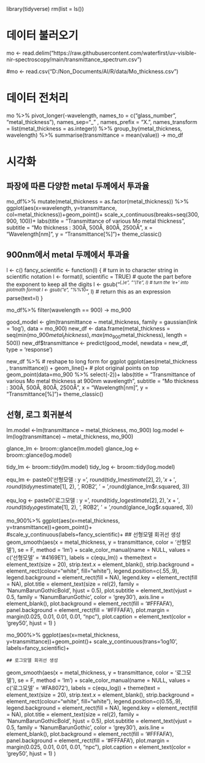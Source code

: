 library(tidyverse)
rm(list = ls())

# 데이터 불러오기  

mo <-  read.delim("https://raw.githubusercontent.com/waterfirst/uv-visible-nir-spectroscopy/main/transmittance_spectrum.csv")

#mo <-  read.csv("D:/Non_Documents/AI/R/data/Mo_thickness.csv")


# 데이터 전처리  

mo %>% pivot_longer(-wavelength, 
names_to = c("glass_number", "metal_thickness"), 
names_sep="_" , 
names_prefix = "X.",
names_transform = list(metal_thickness = as.integer)) %>%
  group_by(metal_thickness, wavelength) %>% 
  summarise(transmittance = mean(value)) -> mo_df

# 시각화  

## 파장에 따른 다양한 metal 두께에서 투과율  

mo_df%>% 
  mutate(metal_thickness = as.factor(metal_thickness)) %>% 
  ggplot(aes(x=wavelength, y=transmittance, col=metal_thickness))+geom_point()+
  scale_x_continuous(breaks=seq(300, 900, 100))+
  labs(title = "Transmittance of various Mo metal thickness",
       subtitle = "Mo thickness : 300Å, 500Å, 800Å, 2500Å",
       x = "Wavelength[nm]",
       y = "Transmittance[%]")+
  theme_classic()


## 900nm에서 metal 두께에서 투과율

l <- c()
fancy_scientific <- function(l) {
  # turn in to character string in scientific notation
  l <- format(l, scientific = TRUE)
  # quote the part before the exponent to keep all the digits
  l <- gsub("^(.*)e", "'\\1'e", l)
  # turn the 'e+' into plotmath format
  l <- gsub("e", "%*%10^", l)
  # return this as an expression
  parse(text=l)
}


mo_df%>% 
  filter(wavelength == 900) -> mo_900



good_model <- glm(transmittance ~ metal_thickness, family = gaussian(link = 'log'), data = mo_900)
new_df <- data.frame(metal_thickness = seq(min(mo_900$metal_thickness), max(mo_900$metal_thickness), length = 500))
new_df$transmittance <- predict(good_model, newdata = new_df, type = 'response')


new_df %>% 
  # reshape to long form for ggplot
  ggplot(aes(metal_thickness    , transmittance)) + 
  geom_line()+
  # plot original points on top
  geom_point(data=mo_900 %>% select(-2))+
  labs(title = "Transmittance of various Mo metal thickness at 900nm wavelength",
       subtitle = "Mo thickness : 300Å, 500Å, 800Å, 2500Å",
       x = "Wavelength[nm]",
       y = "Transmittance[%]")+
  theme_classic()




## 선형, 로그 회귀분석

lm.model <-lm(transmittance ~ metal_thickness, mo_900)
log.model <-lm(log(transmittance) ~ metal_thickness, mo_900)


glance_lm <- broom::glance(lm.model)
glance_log <- broom::glance(log.model)

tidy_lm <- broom::tidy(lm.model)
tidy_log <- broom::tidy(log.model)




equ_lm <- paste0('선형모델 : y = ', round(tidy_lm$estimate[2], 2), 'x + ', round(tidy_lm$estimate[1], 2), ', R\u00B2', ' = ',round(glance_lm$r.squared, 3))

equ_log <- paste0('로그모델 : y = ', round(tidy_log$estimate[2], 2), 'x + ', round(tidy_log$estimate[1], 2), ', R\u00B2', ' = ',round(glance_log$r.squared, 3))



mo_900%>% 
  ggplot(aes(x=metal_thickness, y=transmittance))+geom_point()+
  #scale_y_continuous(labels=fancy_scientific)+
  ## 선형모델 회귀선 생성
  geom_smooth(aes(x = metal_thickness, y = transmittance, color = '선형모델'), se = F, method = 'lm') +
  scale_color_manual(name = NULL, values = c('선형모델' = '#4169E1'), labels = c(equ_lm)) +
  theme(text = element_text(size = 20), 
        strip.text.x = element_blank(),
        strip.background = element_rect(colour="white", fill="white"),
        legend.position=c(.55,.9), 
        legend.background = element_rect(fill = NA), 
        legend.key = element_rect(fill = NA), 
        plot.title = element_text(size = rel(2), family = 'NanumBarunGothicBold', hjust = 0.5),
        plot.subtitle = element_text(vjust = 0.5, family = 'NanumBarunGothic', color = 'grey30'),
        axis.line = element_blank(), 
        plot.background = element_rect(fill = '#FFFAFA'), 
        panel.background = element_rect(fill = '#FFFAFA'), 
        plot.margin = margin(0.025, 0.01, 0.01, 0.01, "npc"), 
        plot.caption = element_text(color = 'grey50', hjust = 1)
  )
  

mo_900%>% 
  ggplot(aes(x=metal_thickness, y=transmittance))+geom_point()+
  scale_y_continuous(trans='log10', labels=fancy_scientific)+

    ## 로그모델 회귀선 생성
  geom_smooth(aes(x = metal_thickness, y = transmittance, color = '로그모델'), se = F, method = 'lm') + 
  scale_color_manual(name = NULL, values = c('로그모델' = '#FA8072'), labels = c(equ_log)) +
  theme(text = element_text(size = 20), 
        strip.text.x = element_blank(),
        strip.background = element_rect(colour="white", fill="white"),
        legend.position=c(0.55,.9), 
        legend.background = element_rect(fill = NA), 
        legend.key = element_rect(fill = NA), 
        plot.title = element_text(size = rel(2), family = 'NanumBarunGothicBold', hjust = 0.5),
        plot.subtitle = element_text(vjust = 0.5, family = 'NanumBarunGothic', color = 'grey30'),
        axis.line = element_blank(), 
        plot.background = element_rect(fill = '#FFFAFA'), 
        panel.background = element_rect(fill = '#FFFAFA'), 
        plot.margin = margin(0.025, 0.01, 0.01, 0.01, "npc"), 
        plot.caption = element_text(color = 'grey50', hjust = 1)
  )





